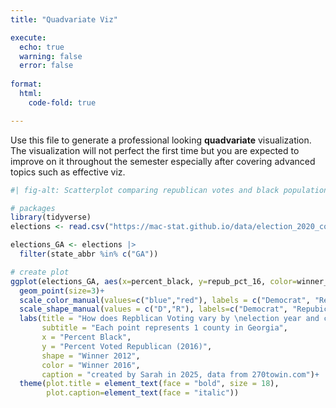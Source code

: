 ```yaml
---
title: "Quadvariate Viz"

execute: 
  echo: true
  warning: false
  error: false
  
format:
  html:
    code-fold: true

---
```


Use this file to generate a professional looking **quadvariate** visualization.  The visualization will not perfect the first time but you are expected to improve on it throughout the semester especially after covering advanced topics such as effective viz.

```r
#| fig-alt: Scatterplot comparing republican votes and black population in Georgia counties. The winner in 2012 and 2016 are also graphed to compare voting patterns over time.

# packages
library(tidyverse)
elections <- read.csv("https://mac-stat.github.io/data/election_2020_county.csv")

elections_GA <- elections |> 
  filter(state_abbr %in% c("GA"))

# create plot
ggplot(elections_GA, aes(x=percent_black, y=repub_pct_16, color=winner_16, shape=winner_12))+
  geom_point(size=3)+
  scale_color_manual(values=c("blue","red"), labels = c("Democrat", "Republican"))+
  scale_shape_manual(values = c("D","R"), labels=c("Democrat", "Repubican"))+
  labs(title = "How does Repblican Voting vary by \nelection year and county demographics in Georgia?",
       subtitle = "Each point represents 1 county in Georgia",
       x = "Percent Black",
       y = "Percent Voted Republican (2016)",
       shape = "Winner 2012",
       color = "Winner 2016",
       caption = "created by Sarah in 2025, data from 270towin.com")+
  theme(plot.title = element_text(face = "bold", size = 18),
        plot.caption=element_text(face = "italic"))



```

